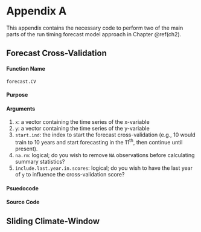 # Appendix A {-#appendix-a}

\noindent
This appendix contains the necessary code to perform two of the main parts of the run timing forecast model approach in Chapter \@ref(ch2).

## Forecast Cross-Validation {-}

#### Function Name {-}

`forecast.CV`

#### Purpose {-}

#### Arguments {-}

\noindent
\textbf{Arguments:}

1. `x`: a vector containing the time series of the x-variable
2.  `y`: a vector containing the time series of the y-variable
3.  `start.ind`: the index to start the forecast cross-validation (e.g., 10 would train to 10 years and start forecasting in the $11^{\text{th}}$, then continue until present).
4.  `na.rm`: logical; do you wish to remove `NA` observations before calculating summary statistics?
5.  `include.last.year.in.scores`: logical; do you wish to have the last year of `y` to influence the cross-validation score?

#### Psuedocode {-}

#### Source Code {-}

\begin{singlespace}
\begin{verbatim}
forecast.CV = function(x, y, start.ind, na.rm = F, include.last.year.in.scores = T) {  
  # total number of observed pairs
  n = length(x)
  # validation end years
  val.end = start.ind:(n-1)
  n.val = length(val.end)
  # containers
  error = numeric(n.val)
  abs.error = numeric(n.val)
  pred.se = numeric(n.val)
  # containers for training data
  train.x = list()
  train.y = list()
  # containers for validation data
  val.x = numeric(n.val)
  val.y = numeric(n.val)
  pred.val.y = numeric(n.val)
  for (i in 1:n.val) {
    # indices to train and validate over
    train.ind = 1:val.end[i]
    val.ind = max(train.ind) + 1
    # store the training data
    train.x[[i]] = x[train.ind]
    train.y[[i]] = y[train.ind]
    # store the validation data
    val.x[i] = x[val.ind]
    val.y[i] = y[val.ind]
    # fit model to training data
    temp.x = train.x[[i]]; temp.y = train.y[[i]]
    fit = lm(temp.y ~ temp.x)
    sig = summary(fit)$sigma
    # forecast
    pred.val.y[i] = predict(fit, newdata = data.frame(temp.x = val.x[i]))
    # statistics
    error[i] = val.y[i] - pred.val.y[i]
    abs.error[i] = abs(error[i])
  }
  
  if (!include.last.year.in.scores) {
    error[n.val] = NA
    abs.error[n.val] = NA
  } 
  
  # return output
  output = list(error = error, abs.error = abs.error, mae = mean(abs.error, na.rm = na.rm))
  return(output)
}
\end{verbatim}
\end{singlespace}

## Sliding Climate-Window {-}

<!-- This makes space between the citations -->
<!--  \setlength{\hangindent}{0.7cm} -->
<!--  \hangindent=2em -->
<!--  \hangafter=1 -->
\setlength{\parskip}{6pt plus 2pt minus 1pt}
